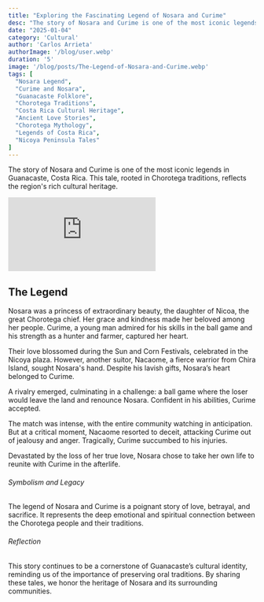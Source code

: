 ```yaml
---
title: "Exploring the Fascinating Legend of Nosara and Curime"
desc: "The story of Nosara and Curime is one of the most iconic legends in Guanacaste, Costa Rica."
date: "2025-01-04" 
category: 'Cultural' 
author: 'Carlos Arrieta'
authorImage: '/blog/user.webp'
duration: '5' 
image: '/blog/posts/The-Legend-of-Nosara-and-Curime.webp' 
tags: [
  "Nosara Legend", 
  "Curime and Nosara", 
  "Guanacaste Folklore", 
  "Chorotega Traditions", 
  "Costa Rica Cultural Heritage",
  "Ancient Love Stories", 
  "Chorotega Mythology", 
  "Legends of Costa Rica", 
  "Nicoya Peninsula Tales"
]
---
```


The story of Nosara and Curime is one of the most iconic legends in Guanacaste, Costa Rica. This tale, rooted in Chorotega traditions, reflects the region's rich cultural heritage.  

 <div className="relative w-full h-0 pb-[60%]">
<iframe src="https://www.youtube.com/embed/INmTub-UzaQ?si=t_21hli-H07a46mO" title="YouTube video player" className="absolute top-0 left-0 w-full h-full bg-secondary" frameBorder="0" allow="accelerometer; autoplay; clipboard-write; encrypted-media; gyroscope; picture-in-picture; web-share" referrerPolicy="strict-origin-when-cross-origin" allowFullScreen></iframe>
 </div>

## The Legend  
Nosara was a princess of extraordinary beauty, the daughter of Nicoa, the great Chorotega chief. Her grace and kindness made her beloved among her people. Curime, a young man admired for his skills in the ball game and his strength as a hunter and farmer, captured her heart.  

Their love blossomed during the Sun and Corn Festivals, celebrated in the Nicoya plaza. However, another suitor, Nacaome, a fierce warrior from Chira Island, sought Nosara's hand. Despite his lavish gifts, Nosara’s heart belonged to Curime.  

A rivalry emerged, culminating in a challenge: a ball game where the loser would leave the land and renounce Nosara. Confident in his abilities, Curime accepted.  

The match was intense, with the entire community watching in anticipation. But at a critical moment, Nacaome resorted to deceit, attacking Curime out of jealousy and anger. Tragically, Curime succumbed to his injuries.  

Devastated by the loss of her true love, Nosara chose to take her own life to reunite with Curime in the afterlife.  

###### Symbolism and Legacy  
The legend of Nosara and Curime is a poignant story of love, betrayal, and sacrifice. It represents the deep emotional and spiritual connection between the Chorotega people and their traditions.  

###### Reflection  
This story continues to be a cornerstone of Guanacaste’s cultural identity, reminding us of the importance of preserving oral traditions. By sharing these tales, we honor the heritage of Nosara and its surrounding communities.  